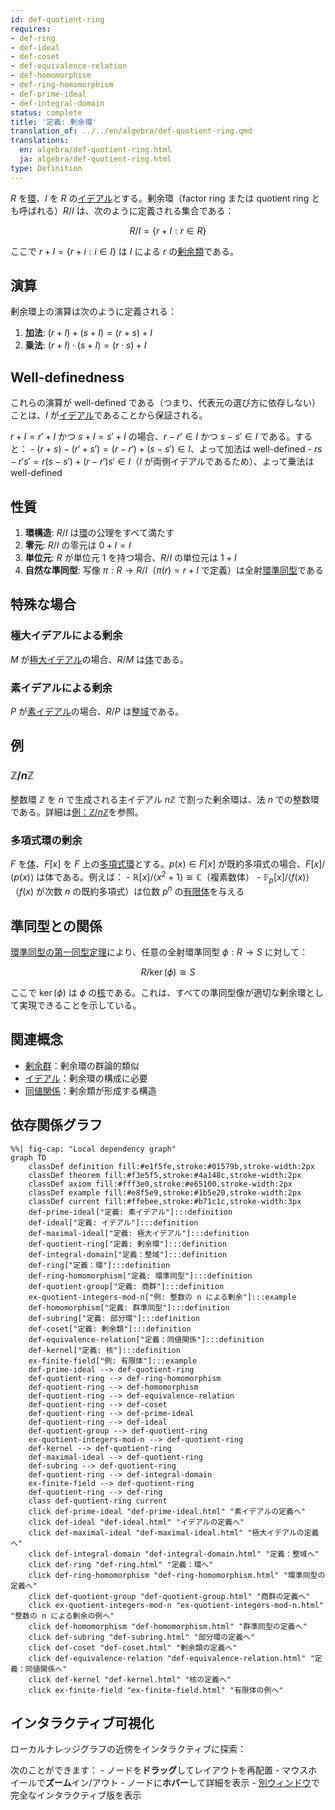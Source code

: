 ```yaml
---
id: def-quotient-ring
requires:
- def-ring
- def-ideal
- def-coset
- def-equivalence-relation
- def-homomorphism
- def-ring-homomorphism
- def-prime-ideal
- def-integral-domain
status: complete
title: '定義: 剰余環'
translation_of: ../../en/algebra/def-quotient-ring.qmd
translations:
  en: algebra/def-quotient-ring.html
  ja: algebra/def-quotient-ring.html
type: Definition
---
```


$R$ を[環](def-ring.qmd)、$I$ を $R$ の[イデアル](def-ideal.qmd)とする。剰余環（factor ring または quotient ring とも呼ばれる）$R/I$ は、次のように定義される集合である：

$$R/I = \{r + I : r \in R\}$$

ここで $r + I = \{r + i : i \in I\}$ は $I$ による $r$ の[剰余類](def-coset.qmd)である。

## 演算

剰余環上の演算は次のように定義される：

1. **加法**: $(r + I) + (s + I) = (r + s) + I$
2. **乗法**: $(r + I) \cdot (s + I) = (r \cdot s) + I$

## Well-definedness

これらの演算が well-defined である（つまり、代表元の選び方に依存しない）ことは、$I$ が[イデアル](def-ideal.qmd)であることから保証される。

$r + I = r' + I$ かつ $s + I = s' + I$ の場合、$r - r' \in I$ かつ $s - s' \in I$ である。すると：
- $(r + s) - (r' + s') = (r - r') + (s - s') \in I$、よって加法は well-defined
- $rs - r's' = r(s - s') + (r - r')s' \in I$（$I$ が両側イデアルであるため）、よって乗法は well-defined

## 性質

1. **環構造**: $R/I$ は[環](def-ring.qmd)の公理をすべて満たす
2. **零元**: $R/I$ の零元は $0 + I = I$
3. **単位元**: $R$ が単位元 $1$ を持つ場合、$R/I$ の単位元は $1 + I$
4. **自然な準同型**: 写像 $\pi: R \to R/I$（$\pi(r) = r + I$ で定義）は全射[環準同型](def-homomorphism.qmd)である

## 特殊な場合

### 極大イデアルによる剰余
$M$ が[極大イデアル](def-maximal-ideal.qmd)の場合、$R/M$ は[体](def-field.qmd)である。

### 素イデアルによる剰余
$P$ が[素イデアル](def-prime-ideal.qmd)の場合、$R/P$ は[整域](def-integral-domain.qmd)である。

## 例

### $\mathbb{Z}/n\mathbb{Z}$
整数環 $\mathbb{Z}$ を $n$ で生成される主イデアル $n\mathbb{Z}$ で割った剰余環は、法 $n$ での整数環である。詳細は[例：$\mathbb{Z}/n\mathbb{Z}$](ex-quotient-integers-mod-n.qmd)を参照。

### 多項式環の剰余
$F$ を[体](def-field.qmd)、$F[x]$ を $F$ 上の[多項式環](def-polynomial-ring.qmd)とする。$p(x) \in F[x]$ が既約多項式の場合、$F[x]/\langle p(x) \rangle$ は体である。例えば：
- $\mathbb{R}[x]/\langle x^2 + 1 \rangle \cong \mathbb{C}$（複素数体）
- $\mathbb{F}_p[x]/\langle f(x) \rangle$（$f(x)$ が次数 $n$ の既約多項式）は位数 $p^n$ の[有限体](ex-finite-field.qmd)を与える

## 準同型との関係

[環準同型の第一同型定理](thm-first-isomorphism.qmd)により、任意の全射環準同型 $\phi: R \to S$ に対して：

$$R/\ker(\phi) \cong S$$

ここで $\ker(\phi)$ は $\phi$ の[核](def-kernel.qmd)である。これは、すべての準同型像が適切な剰余環として実現できることを示している。

## 関連概念

- [剰余群](def-quotient-group.qmd)：剰余環の群論的類似
- [イデアル](def-ideal.qmd)：剰余環の構成に必要
- [同値関係](../logic-set-theory/def-equivalence-relation.qmd)：剰余類が形成する構造

## 依存関係グラフ

```mermaid
%%| fig-cap: "Local dependency graph"
graph TD
    classDef definition fill:#e1f5fe,stroke:#01579b,stroke-width:2px
    classDef theorem fill:#f3e5f5,stroke:#4a148c,stroke-width:2px
    classDef axiom fill:#fff3e0,stroke:#e65100,stroke-width:2px
    classDef example fill:#e8f5e9,stroke:#1b5e20,stroke-width:2px
    classDef current fill:#ffebee,stroke:#b71c1c,stroke-width:3px
    def-prime-ideal["定義: 素イデアル"]:::definition
    def-ideal["定義: イデアル"]:::definition
    def-maximal-ideal["定義: 極大イデアル"]:::definition
    def-quotient-ring["定義: 剰余環"]:::definition
    def-integral-domain["定義：整域"]:::definition
    def-ring["定義：環"]:::definition
    def-ring-homomorphism["定義: 環準同型"]:::definition
    def-quotient-group["定義: 商群"]:::definition
    ex-quotient-integers-mod-n["例: 整数の n による剰余"]:::example
    def-homomorphism["定義: 群準同型"]:::definition
    def-subring["定義: 部分環"]:::definition
    def-coset["定義: 剰余類"]:::definition
    def-equivalence-relation["定義：同値関係"]:::definition
    def-kernel["定義: 核"]:::definition
    ex-finite-field["例: 有限体"]:::example
    def-prime-ideal --> def-quotient-ring
    def-quotient-ring --> def-ring-homomorphism
    def-quotient-ring --> def-homomorphism
    def-quotient-ring --> def-equivalence-relation
    def-quotient-ring --> def-coset
    def-quotient-ring --> def-prime-ideal
    def-quotient-ring --> def-ideal
    def-quotient-group --> def-quotient-ring
    ex-quotient-integers-mod-n --> def-quotient-ring
    def-kernel --> def-quotient-ring
    def-maximal-ideal --> def-quotient-ring
    def-subring --> def-quotient-ring
    def-quotient-ring --> def-integral-domain
    ex-finite-field --> def-quotient-ring
    def-quotient-ring --> def-ring
    class def-quotient-ring current
    click def-prime-ideal "def-prime-ideal.html" "素イデアルの定義へ"
    click def-ideal "def-ideal.html" "イデアルの定義へ"
    click def-maximal-ideal "def-maximal-ideal.html" "極大イデアルの定義へ"
    click def-integral-domain "def-integral-domain.html" "定義：整域へ"
    click def-ring "def-ring.html" "定義：環へ"
    click def-ring-homomorphism "def-ring-homomorphism.html" "環準同型の定義へ"
    click def-quotient-group "def-quotient-group.html" "商群の定義へ"
    click ex-quotient-integers-mod-n "ex-quotient-integers-mod-n.html" "整数の n による剰余の例へ"
    click def-homomorphism "def-homomorphism.html" "群準同型の定義へ"
    click def-subring "def-subring.html" "部分環の定義へ"
    click def-coset "def-coset.html" "剰余類の定義へ"
    click def-equivalence-relation "def-equivalence-relation.html" "定義：同値関係へ"
    click def-kernel "def-kernel.html" "核の定義へ"
    click ex-finite-field "ex-finite-field.html" "有限体の例へ"
```

## インタラクティブ可視化

ローカルナレッジグラフの近傍をインタラクティブに探索：

::: {.graph-viz data-id="def-quotient-ring" data-width="700" data-height="500"}
:::

次のことができます：
- ノードを**ドラッグ**してレイアウトを再配置
- マウスホイールで**ズーム**イン/アウト
- ノードに**ホバー**して詳細を表示
- [別ウィンドウ](../../output/interactive/def-quotient-ring.html){target="_blank"}で完全なインタラクティブ版を表示
